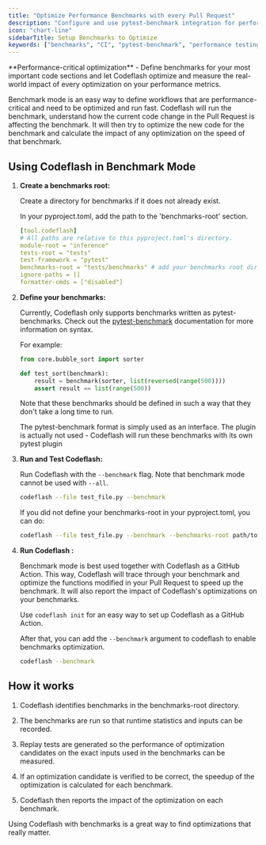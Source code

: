 ```yaml
---
title: "Optimize Performance Benchmarks with every Pull Request"
description: "Configure and use pytest-benchmark integration for performance-critical code optimization"
icon: "chart-line"
sidebarTitle: Setup Benchmarks to Optimize
keywords: ["benchmarks", "CI", "pytest-benchmark", "performance testing", "github actions", "benchmark mode"]
---
```

<Info>
**Performance-critical optimization** - Define benchmarks for your most important code sections and let Codeflash optimize and measure the real-world impact of every optimization on your performance metrics.
</Info>

Benchmark mode is an easy way to define workflows that are performance-critical and need to be optimized and run fast.
Codeflash will run the benchmark, understand how the current code change in the Pull Request is affecting the benchmark.
It will then try to optimize the new code for the benchmark and calculate the impact of any optimization on the speed of that benchmark.

## Using Codeflash in Benchmark Mode

1. **Create a benchmarks root:**

    Create a directory for benchmarks if it does not already exist. 

   In your pyproject.toml, add the path to the 'benchmarks-root' section.
    ```yaml
    [tool.codeflash]
   # All paths are relative to this pyproject.toml's directory.
   module-root = "inference"
   tests-root = "tests"
   test-framework = "pytest"
   benchmarks-root = "tests/benchmarks" # add your benchmarks root dir here
   ignore-paths = []
   formatter-cmds = ["disabled"]
    ```
    
2. **Define your benchmarks:**
    
   Currently, Codeflash only supports benchmarks written as pytest-benchmarks. Check out the [pytest-benchmark](https://pytest-benchmark.readthedocs.io/en/stable/index.html) documentation for more information on syntax.

   For example:
      
   ```python
   from core.bubble_sort import sorter

   def test_sort(benchmark):
       result = benchmark(sorter, list(reversed(range(500))))
       assert result == list(range(500))
   ```

   Note that these benchmarks should be defined in such a way that they don't take a long time to run.

   The pytest-benchmark format is simply used as an interface. The plugin is actually not used - Codeflash will run these benchmarks with its own pytest plugin


3. **Run and Test Codeflash:**

   Run Codeflash with the `--benchmark` flag. Note that benchmark mode cannot be used with `--all`. 

   ```bash
   codeflash --file test_file.py --benchmark
   ```
   
   If you did not define your benchmarks-root in your pyproject.toml, you can do:

   ```bash
   codeflash --file test_file.py --benchmark --benchmarks-root path/to/benchmarks
   ```
   

4. **Run Codeflash :**

   Benchmark mode is best used together with Codeflash as a GitHub Action. This way,
   Codeflash will trace through your benchmark and optimize the functions modified in your Pull Request to speed up the benchmark.
   It will also report the impact of Codeflash's optimizations on your benchmarks.
   
   Use `codeflash init` for an easy way to set up Codeflash as a GitHub Action.

   After that, you can add the `--benchmark` argument to codeflash to enable benchmarks optimization.

   ```bash
   codeflash --benchmark
   ```



## How it works

1. Codeflash identifies benchmarks in the benchmarks-root directory.


2. The benchmarks are run so that runtime statistics and inputs can be recorded.


3. Replay tests are generated so the performance of optimization candidates on the exact inputs used in the benchmarks can be measured.


4. If an optimization candidate is verified to be correct, the speedup of the optimization is calculated for each benchmark. 


5. Codeflash then reports the impact of the optimization on each benchmark. 


Using Codeflash with benchmarks is a great way to find optimizations that really matter.
